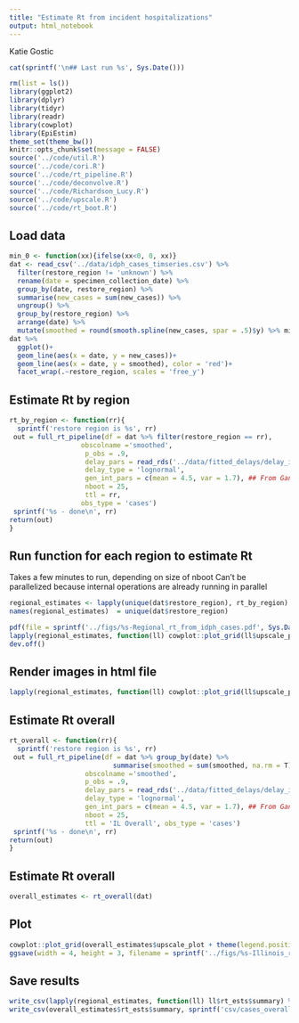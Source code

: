 ```yaml
---
title: "Estimate Rt from incident hospitalizations"
output: html_notebook
---
```


Katie Gostic
```r
cat(sprintf('\n## Last run %s', Sys.Date()))
```


```r
rm(list = ls())
library(ggplot2)
library(dplyr)
library(tidyr)
library(readr)
library(cowplot)
library(EpiEstim)
theme_set(theme_bw())
knitr::opts_chunk$set(message = FALSE)
source('../code/util.R')
source('../code/cori.R')
source('../code/rt_pipeline.R')
source('../code/deconvolve.R')
source('../code/Richardson_Lucy.R')
source('../code/upscale.R')
source('../code/rt_boot.R')
```


## Load data
```r
min_0 <- function(xx){ifelse(xx<0, 0, xx)}
dat <- read_csv('../data/idph_cases_timseries.csv') %>%
  filter(restore_region != 'unknown') %>%
  rename(date = specimen_collection_date) %>%
  group_by(date, restore_region) %>%
  summarise(new_cases = sum(new_cases)) %>%
  ungroup() %>%
  group_by(restore_region) %>%
  arrange(date) %>%
  mutate(smoothed = round(smooth.spline(new_cases, spar = .5)$y) %>% min_0)
dat %>%
  ggplot()+
  geom_line(aes(x = date, y = new_cases))+
  geom_line(aes(x = date, y = smoothed), color = 'red')+
  facet_wrap(.~restore_region, scales = 'free_y')
```

## Estimate Rt by region
```r
rt_by_region <- function(rr){
  sprintf('restore region is %s', rr)
 out = full_rt_pipeline(df = dat %>% filter(restore_region == rr), 
                  obscolname ='smoothed',
                   p_obs = .9,
                   delay_pars = read_rds('../data/fitted_delays/delay_infection_to_test_posterior.rds') %>% bind_cols %>% select(1:2),
                   delay_type = 'lognormal',
                   gen_int_pars = c(mean = 4.5, var = 1.7), ## From Ganyani et al
                   nboot = 25, 
                   ttl = rr, 
                  obs_type = 'cases')
 sprintf('%s - done\n', rr)
return(out)
}
```

## Run function for each region to estimate Rt
Takes a few minutes to run, depending on size of nboot
Can't be parallelized because internal operations are already running in parallel
```r
regional_estimates <- lapply(unique(dat$restore_region), rt_by_region) 
names(regional_estimates)  = unique(dat$restore_region)
```

```r
pdf(file = sprintf('../figs/%s-Regional_rt_from_idph_cases.pdf', Sys.Date()))
lapply(regional_estimates, function(ll) cowplot::plot_grid(ll$upscale_plot + theme(legend.position = c(.8, .8)), ll$rt_plot, ncol = 1)) 
dev.off()
```

## Render images in html file
```r
lapply(regional_estimates, function(ll) cowplot::plot_grid(ll$upscale_plot + theme(legend.position = c(.8, .8)), ll$rt_plot, ncol = 1)) 
```

## Estimate Rt overall
```r
rt_overall <- function(rr){
  sprintf('restore region is %s', rr)
 out = full_rt_pipeline(df = dat %>% group_by(date) %>% 
                          summarise(smoothed = sum(smoothed, na.rm = T)), 
                   obscolname ='smoothed',
                   p_obs = .9,
                   delay_pars = read_rds('../data/fitted_delays/delay_infection_to_test_posterior.rds') %>% bind_cols %>% select(1:2) %>% bind_cols %>% select(1:2),
                   delay_type = 'lognormal',
                   gen_int_pars = c(mean = 4.5, var = 1.7), ## From Ganyani et al
                   nboot = 25, 
                   ttl = 'IL Overall', obs_type = 'cases')
 sprintf('%s - done\n', rr)
return(out)
}
```

## Estimate Rt overall
```r
overall_estimates <- rt_overall(dat)
```

## Plot
```r
cowplot::plot_grid(overall_estimates$upscale_plot + theme(legend.position = c(.8, .8)), overall_estimates$rt_plot, ncol = 1)
ggsave(width = 4, height = 3, filename = sprintf('../figs/%s-Illinois_rt_from_idph_cases.png', Sys.Date()), dpi = 300)
```

## Save results
```r
write_csv(lapply(regional_estimates, function(ll) ll$rt_ests$summary) %>% bind_rows(.id = 'region'), sprintf('csv/cases_regional_%s.csv', Sys.Date()))
write_csv(overall_estimates$rt_ests$summary, sprintf('csv/cases_overall_%s.csv', Sys.Date()))
```

